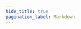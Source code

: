 ```yaml
---
hide_title: true
pagination_label: Markdown
---
```



<FeatureIcon src={markdown} alt="Markdown" title="Markdown" />
<LinkList
  srcList={
    [
      /* {
      title: "",
      link: "/docs/front-end/markdown/",
      src: "",
      alt: "",
    }, */
    ]
  }
/>
